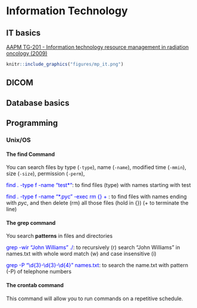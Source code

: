 # Information Technology {#it}

## IT basics

[AAPM TG-201 - Information technology resource management in radiation oncology (2009)](https://www.aapm.org/pubs/reports/detail.asp?docid=142) 

```r
knitr::include_graphics("figures/mp_it.png")
```

## DICOM

## Database basics

## Programming

### Unix/OS

#### The find Command

You can search files by type (`-type`), name (`-name`), modified time (`-mmin`), size (`-size`), permission (`-perm`), 

<font color="blue">find . -type f -name "test*"</font>: to find files (type) with names starting with test

<font color="blue">find . -type f -name "*.pyc" -exec rm {} + </font>: to find files with names ending with _pyc_, and then delete (rm) all those files (hold in {}) (+ to terminate the line)
</p>

#### The grep command

You search **patterns** in files and directories

<font color="blue">grep -wir "John Williams" ./</font>: to recursively (r) search "John Williams" in names.txt with whole word match (w) and case insensitive (i)

<font color="blue">grep -P "\\d{3}-\\d{3}-\\d{4}" names.txt</font>: to search the name.txt with pattern (-P) of telephone numbers


#### The crontab command

This command will allow you to run commands on a repetitive schedule. 